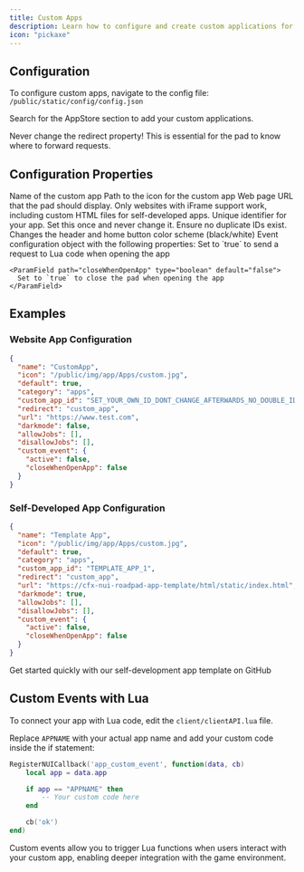 ```yaml
---
title: Custom Apps
description: Learn how to configure and create custom applications for the Roadpad
icon: "pickaxe"
---
```


## Configuration

To configure custom apps, navigate to the config file:
`/public/static/config/config.json`

Search for the AppStore section to add your custom applications.

<Warning>
  Never change the redirect property! This is essential for the pad to know where to forward requests.
</Warning>

## Configuration Properties

<ParamField path="name" type="string" required>
  Name of the custom app
</ParamField>

<ParamField path="icon" type="string" required>
  Path to the icon for the custom app
</ParamField>

<ParamField path="url" type="string" required>
  Web page URL that the pad should display. Only websites with iFrame support work, including custom HTML files for self-developed apps.
</ParamField>

<ParamField path="custom_app_id" type="string" required>
  Unique identifier for your app. Set this once and never change it. Ensure no duplicate IDs exist.
</ParamField>

<ParamField path="darkmode" type="boolean" default="false">
  Changes the header and home button color scheme (black/white)
</ParamField>

<ParamField path="custom_event" type="object">
  Event configuration object with the following properties:

  <Expandable title="Properties">
    <ParamField path="active" type="boolean" default="false">
      Set to `true` to send a request to Lua code when opening the app
    </ParamField>

    <ParamField path="closeWhenOpenApp" type="boolean" default="false">
      Set to `true` to close the pad when opening the app
    </ParamField>
  </Expandable>
</ParamField>

## Examples

### Website App Configuration

```json
{
  "name": "CustomApp",
  "icon": "/public/img/app/Apps/custom.jpg",
  "default": true,
  "category": "apps",
  "custom_app_id": "SET_YOUR_OWN_ID_DONT_CHANGE_AFTERWARDS_NO_DOUBLE_ID",
  "redirect": "custom_app",
  "url": "https://www.test.com",
  "darkmode": false,
  "allowJobs": [],
  "disallowJobs": [],
  "custom_event": {
    "active": false,
    "closeWhenOpenApp": false
  }
}
```

### Self-Developed App Configuration

```json
{
  "name": "Template App",
  "icon": "/public/img/app/Apps/custom.jpg",
  "default": true,
  "category": "apps",
  "custom_app_id": "TEMPLATE_APP_1",
  "redirect": "custom_app",
  "url": "https://cfx-nui-roadpad-app-template/html/static/index.html",
  "darkmode": true,
  "allowJobs": [],
  "disallowJobs": [],
  "custom_event": {
    "active": false,
    "closeWhenOpenApp": false
  }
}
```

<Card title="App Template" icon="github" href="https://github.com/roadtosixx/roadpad-app-template">
  Get started quickly with our self-development app template on GitHub
</Card>

## Custom Events with Lua

To connect your app with Lua code, edit the `client/clientAPI.lua` file.

Replace `APPNAME` with your actual app name and add your custom code inside the if statement:

```lua
RegisterNUICallback('app_custom_event', function(data, cb)
    local app = data.app

    if app == "APPNAME" then
        -- Your custom code here
    end

    cb('ok')
end)
```

<Info>
  Custom events allow you to trigger Lua functions when users interact with your custom app, enabling deeper integration with the game environment.
</Info>